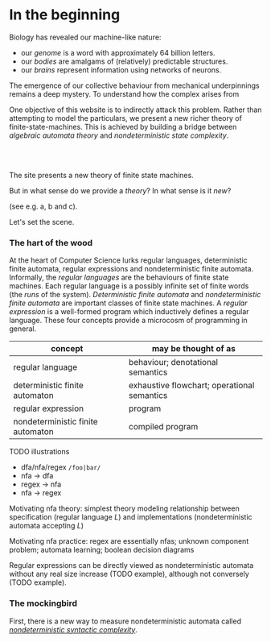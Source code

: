 
# In the beginning

Biology has revealed our machine-like nature:

- our _genome_ is a word with approximately 64 billion letters.
- our _bodies_ are amalgams of (relatively) predictable structures.
- our _brains_ represent information using networks of neurons.

The emergence of our collective behaviour from mechanical underpinnings remains a deep mystery.
To understand how the complex arises from  


One objective of this website is to indirectly attack this problem.
Rather than attempting to model the particulars, we present a new richer theory of finite-state-machines. This is achieved by building a bridge between _algebraic automata theory_ and _nondeterministic state complexity_.

<br/>
<br/>


The site presents a new theory of finite state machines.

But in what sense do we provide a _theory_? In what sense is it _new_?

 (see e.g. <Ext href="https://arxiv.org/abs/2101.03039">a</Ext>, <Ext href="https://link.springer.com/chapter/10.1007%2F978-3-662-44124-4_11">b</Ext> and <Ext href="https://www.sciencedirect.com/science/article/pii/S1571066114000693?via%3Dihub">c</Ext>).

<!--
  imaginative outlet provided by e.g.
  - illustrating syntactic monoid
  - illustrating subset construction
  - providing software to investigate these concepts

  emphasize connection between algebraic automata theory to nondeterministic complexity.
-->

Let's set the scene.

### The hart of the wood

<!-- TODO interactivity begins -->

At the heart of Computer Science lurks regular languages, deterministic finite automata, regular expressions and nondeterministic finite automata. Informally, the _regular languages_ are the behaviours of finite state machines. Each regular language is a possibly infinite set of finite words (the _runs_ of the system). _Deterministic finite automata_ and _nondeterministic finite automata_ are important classes of finite state machines. A _regular expression_ is a well-formed program which inductively defines a regular language. These four concepts provide a microcosm of programming in general.

concept  | may be thought of as |
-------- | -------------- |
regular language | behaviour; denotational semantics | 
deterministic finite automaton | exhaustive flowchart; operational semantics   | 
regular expression | program | 
nondeterministic finite automaton | compiled program   | 

TODO illustrations
- dfa/nfa/regex `/foo|bar/`
- nfa -> dfa
- regex -> nfa
- nfa -> regex

<!--
  dfa: button accepting ridiculous terms and conditions spread over several panes
  nfa: (union + alphabet embed) show message "you've signed away your freedom" on final submit
  nfa: (intersect+) can also go backwards
  nfa: (intersect+) can disable button until scrolled to bottom

  should all be nuclear languages i.e. components + union/intersection
-->

Motivating nfa theory: simplest theory modeling relationship between specification (regular language $L$) and implementations (nondeterministic automata accepting $L$)

Motivating nfa practice: regex are essentially nfas; unknown component problem; automata learning; boolean decision diagrams

Regular expressions can be directly viewed as nondeterministic automata without any real size increase (TODO example), although not conversely (TODO example).

### The mockingbird

First, there is a new way to measure nondeterministic automata called [_nondeterministic syntactic complexity_](https://arxiv.org/abs/2101.03039).
